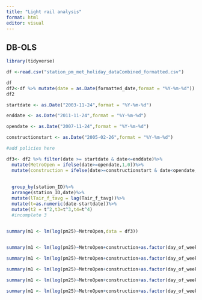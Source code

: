 ```yaml
---
title: "Light rail analysis"
format: html
editor: visual
---
```


## DB-OLS

```r
library(tidyverse)
```

```r
df <-read.csv("station_pm_met_holiday_dataCombined_formatted.csv")
```

```r

df
df2<-df %>% mutate(date = as.Date(formatted_date,format = "%Y-%m-%d"))
df2
```

```r
startdate <- as.Date("2003-11-24",format = "%Y-%m-%d")

enddate <- as.Date("2011-11-24",format = "%Y-%m-%d")

opendate <- as.Date("2007-11-24",format = "%Y-%m-%d")

constructionstart <- as.Date("2005-02-26",format = "%Y-%m-%d")

#add policies here

```

```r


df3<- df2 %>% filter(date >= startdate & date<=enddate)%>%
  mutate(MetroOpen = ifelse(date>=opendate,1,0))%>%
  mutate(construction = ifelse(date>=constructionstart & date<opendate,1,0))  %>%
  
  
  group_by(station_ID)%>%
  arrange(station_ID,date)%>%
  mutate(lTair_f_tavg = lag(Tair_f_tavg))%>%
  mutate(t=as.numeric(date-startdate))%>%
  mutate(t2 = t^2,t3=t^3,t4=t^4)
  #incomplete 3
  
```

```r

summary(m1 <- lm(log(pm25)~MetroOpen,data = df3))


summary(m1 <- lm(log(pm25)~MetroOpen+construction+as.factor(day_of_week)+as.factor(month),data = df3))

summary(m1 <- lm(log(pm25)~MetroOpen+construction+as.factor(day_of_week)+as.factor(month) + Tair_f_tavg,data = df3))

summary(m1 <- lm(log(pm25)~MetroOpen+construction+as.factor(day_of_week)+as.factor(month) + Tair_f_tavg + Wind_f_tavg,data = df3))

summary(m1 <- lm(log(pm25)~MetroOpen+construction+as.factor(day_of_week)+as.factor(month) + Tair_f_tavg + Wind_f_tavg+Qair_f_tavg,data = df3))

summary(m1 <- lm(log(pm25)~MetroOpen+construction+as.factor(day_of_week)+as.factor(month) + Tair_f_tavg + Wind_f_tavg+Qair_f_tavg+holiday_binary,data = df3))

```
